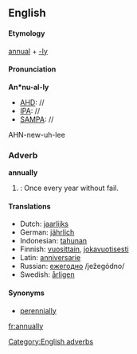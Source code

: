 ==English==
====Etymology====
[[annual]] + [[-ly]]

====Pronunciation====
'''An*nu-al-ly'''
*[[AHD]]: //
*[[IPA]]: //
*[[SAMPA]]: //
AHN-new-uh-lee
===Adverb===
[[Category:English adverbs]]
'''annually'''
#{{time}}: Once every year without fail.

====Translations====
*Dutch: [[jaarlijks]]
*German: [[jährlich]]
*Indonesian: [[tahun|tahunan]]
*Finnish: [[vuosittain]], [[jokavuotisesti]]
*Latin: [[anniversarie]]
*Russian: [[ежегодно]] /ježegódno/
*Swedish: [[årligen]]

====Synonyms====
* [[perennially]]

[[fr:annually]]